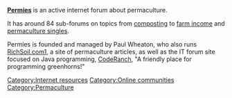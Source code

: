 [http://permies.com/ '''Permies'''] is an active internet forum about permaculture. 

It has around 84 sub-forums on topics from [http://www.permies.com/forums/f-72/composting composting] to [http://www.permies.com/forums/f-41/farm-income farm income] and [http://www.permies.com/forums/f-42/singles permaculture singles]. 

Permies is founded and managed by Paul Wheaton, who also runs [[RichSoil.com]][http://www.richsoil.com/], a site of permaculture articles, as well as the IT forum site focused on Java programming, [http://www.coderanch.com/ CodeRanch], "A friendly place for programming greenhorns!"


{{stub}}

[[Category:Internet resources]]
[[Category:Online communities]]
[[Category:Permaculture]]